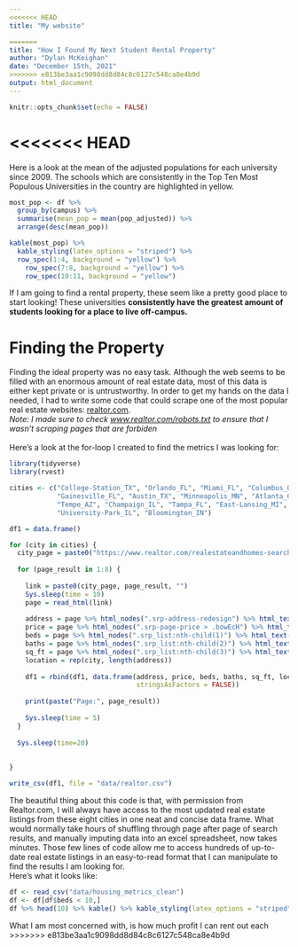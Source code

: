 ```yaml
---
<<<<<<< HEAD
title: "My website"

=======
title: "How I Found My Next Student Rental Property"
author: "Dylan McKeighan"
date: "December 15th, 2021"
>>>>>>> e813be3aa1c9098dd8d84c8c6127c548ca8e4b9d
output: html_document
---
```


```r
knitr::opts_chunk$set(echo = FALSE)
```
<<<<<<< HEAD
=======

Here is a look at the mean of the adjusted populations for each university since 2009. The schools which are consistently in the Top Ten Most Populous Universities in the country are highlighted in yellow.

```r
most_pop <- df %>% 
  group_by(campus) %>% 
  summarise(mean_pop = mean(pop_adjusted)) %>% 
  arrange(desc(mean_pop))

kable(most_pop) %>% 
  kable_styling(latex_options = "striped") %>% 
  row_spec(1:4, background = "yellow") %>% 
    row_spec(7:8, background = "yellow") %>% 
    row_spec(10:11, background = "yellow")

```

If I am going to find a rental property, these seem like a pretty good place to start looking! These universities **consistently have the greatest amount of students looking for a place to live off-campus.**

# Finding the Property
Finding the ideal property was no easy task. Although the web seems to be filled with an enormous amount of real estate data, most of this data is either kept private or is untrustworthy. In order to get my hands on the data I needed, I had to write some code that could scrape one of the most popular real estate websites: [realtor.com](https://www.realtor.com/).  
*Note: I made sure to check [www.realtor.com/robots.txt](https://www.realtor.com/robots.txt) to ensure that I wasn't scraping pages that are forbiden*
<br><br>
Here's a look at the for-loop I created to find the metrics I was looking for:

```r
library(tidyverse)
library(rvest)

cities <- c("College-Station_TX", "Orlando_FL", "Miami_FL", "Columbus_OH", 
            "Gainesville_FL", "Austin_TX", "Minneapolis_MN", "Atlanta_GA",
            "Tempe_AZ", "Champaign_IL", "Tampa_FL", "East-Lansing_MI",
            "University-Park_IL", "Bloomington_IN")

df1 = data.frame()

for (city in cities) {
  city_page = paste0("https://www.realtor.com/realestateandhomes-search/", city, "/beds-1/sqft-500/pg-")
  
  for (page_result in 1:8) {
    
    link = paste0(city_page, page_result, "")
    Sys.sleep(time = 10)
    page = read_html(link)
    
    address = page %>% html_nodes(".srp-address-redesign") %>% html_text()
    price = page %>% html_nodes(".srp-page-price > .bowEcH") %>% html_text()
    beds = page %>% html_nodes(".srp_list:nth-child(1)") %>% html_text()
    baths = page %>% html_nodes(".srp_list:nth-child(2)") %>% html_text()
    sq_ft = page %>% html_nodes(".srp_list:nth-child(3)") %>% html_text()
    location = rep(city, length(address))
    
    df1 = rbind(df1, data.frame(address, price, beds, baths, sq_ft, location,
                                stringsAsFactors = FALSE))
    
    print(paste("Page:", page_result))
    
    Sys.sleep(time = 5)
  }
  
  Sys.sleep(time=20)
  
  
}

write_csv(df1, file = "data/realtor.csv")

```

The beautiful thing about this code is that, with permission from Realtor.com, I will always have access to the most updated real estate listings from these eight cities in one neat and concise data frame. What would normally take hours of shuffling through page after page of search results, and manually imputing data into an excel spreadsheet, now takes minutes. Those few lines of code allow me to access hundreds of up-to-date real estate listings in an easy-to-read format that I can manipulate to find the results I am looking for.  
Here's what it looks like:
```r
df <- read_csv("data/housing_metrics_clean")
df <- df[df$beds < 10,] 
df %>% head(10) %>% kable() %>% kable_styling(latex_options = "striped")
```

What I am most concerned with, is how much profit I can rent out each 
>>>>>>> e813be3aa1c9098dd8d84c8c6127c548ca8e4b9d
